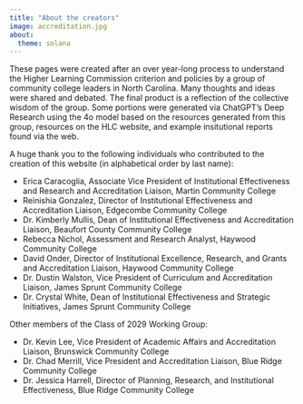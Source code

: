 ```yaml
---
title: "About the creators"
image: accreditation.jpg
about:
  theme: solana
---
```


These pages were created after an over year-long process to understand the Higher Learning Commission criterion and policies by a group of community college leaders in North Carolina. Many thoughts and ideas were shared and debated. The final product is a reflection of the collective wisdom of the group. Some portions were generated via ChatGPT's Deep Research using the 4o model based on the resources generated from this group, resources on the HLC website, and example insitutional reports found via the web.

A huge thank you to the following individuals who contributed to the creation of this website (in alphabetical order by last name):

- Erica Caracoglia, Associate Vice President of Institutional Effectiveness and Research and Accreditation Liaison, Martin Community College
- Reinishia Gonzalez, Director of Institutional Effectiveness and Accreditation Liaison, Edgecombe Community College
- Dr. Kimberly Mullis, Dean of Institutional Effectiveness and Accreditation Liaison, Beaufort County Community College
- Rebecca Nichol, Assessment and Research Analyst, Haywood Community College
- David Onder, Director of Institutional Excellence, Research, and Grants and Accreditation Liaison, Haywood Community College
- Dr. Dustin Walston, Vice President of Curriculum and Accreditation Liaison, James Sprunt Community College
- Dr. Crystal White, Dean of Institutional Effectiveness and Strategic Initiatives, James Sprunt Community College

Other members of the Class of 2029 Working Group:

- Dr. Kevin Lee, Vice President of Academic Affairs and Accreditation Liaison, Brunswick Community College
- Dr. Chad Merrill, Vice President and Accreditation Liaison, Blue Ridge Community College
- Dr. Jessica Harrell, Director of Planning, Research, and Institutional Effectiveness, Blue Ridge Community College

